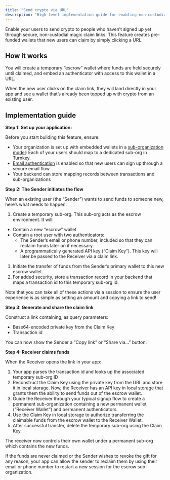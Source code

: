 ```yaml
---
title: "Send crypto via URL"
description: "High-level implementation guide for enabling non-custodial crypto transfers between users via claim links"
---
```


Enable your users to send crypto to people who haven’t signed up yet through secure, non-custodial magic claim links. This feature creates pre-funded wallets that new users can claim by simply clicking a URL. 

## How it works

You will create a temporary “escrow” wallet where funds are held securely until claimed, and embed an authenticator with access to this wallet in a URL.

When the new user clicks on the claim link, they will land directly in your app and see a wallet that’s already been topped up with crypto from an existing user.

## Implementation guide

**Step 1: Set up your application:** 

Before you start building this feature, ensure: 

- Your organization is set up with embedded wallets in a [<u>sub-organization model</u>](https://docs.turnkey.com/embedded-wallets/sub-organizations-as-wallets#sub-organizations-as-end-user-controlled-wallets): Each of your users should map to a dedicated sub-org in Turnkey. 
- [<u>Email authentication</u>](https://docs.turnkey.com/embedded-wallets/sub-organization-auth) is enabled so that new users can sign up through a secure email flow. 
- Your backend can store mapping records between transactions and sub-organizations

**Step 2: The Sender initiates the flow**

When an existing user (the “Sender”) wants to send funds to someone new, here’s what needs to happen: 

1. Create a temporary sub-org. This sub-org acts as the escrow environment. It will: 

- Contain a new “escrow” wallet 
- Contain a root user with two authenticators: 
  - The Sender’s email or phone number, included so that they can reclaim funds later on if necessary. 
  - A programmatically generated API key (“Claim Key”). This key will later be passed to the Receiver via a claim link. 

1. Initiate the transfer of funds from the Sender’s primary wallet to this new escrow wallet. 
2. For added security, store a transaction record in your backend that maps a transaction id to this temporary sub-org id.  

Note that you can take all of these actions via a session to ensure the user experience is as simple as setting an amount and copying a link to send\! 

**Step 3: Generate and share the claim link**

Construct a link containing, as query parameters: 

- Base64-encoded private key from the Claim Key 
- Transaction id 

You can now show the Sender a “Copy link” or “Share via…” button. 

**Step 4: Receiver claims funds**

When the Receiver opens the link in your app: 

1. Your app parses the transaction id and looks up the associated temporary sub-org ID
2. Reconstruct the Claim Key using the private key from the URL and store it in local storage. Now, the Receiver has an API key in local storage that grants them the ability to send funds out of the escrow wallet. 
3. Guide the Receiver through your typical signup flow to create a permanent sub-organization containing a new permanent wallet (“Receiver Wallet”) and permanent authenticators. 
4. Use the Claim Key in local storage to authorize transferring the claimable funds from the escrow wallet to the Receiver Wallet. 
5. After successful transfer, delete the temporary sub-org using the Claim Key. 

The receiver now controls their own wallet under a permanent sub-org which contains the new funds.  

If the funds are never claimed or the Sender wishes to revoke the gift for any reason, your app can allow the sender to reclaim them by using their email or phone number to restart a new session for the escrow sub-organization. 